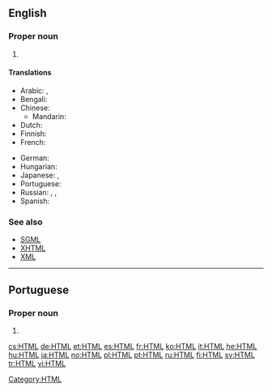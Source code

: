 ==English==
{{wikipedia}}

===Proper noun===
{{en-proper noun}}

# {{initialism of|Hypertext Markup Language}}

====Translations====
{{trans-top|initialism}}
* Arabic: {{t-|ar|HTML|m|sc=Latn}}, {{t|ar|إتش.تي.إم.إل|m|tr='eych-tii-'em-'el}}
* Bengali: {{t|bn|এইচটিএমএল|sc=Beng}}
* Chinese:
** Mandarin: {{t-|cmn|HTML|sc=Latn}}
* Dutch: {{t-|nl|HTML}}
* Finnish: {{t+|fi|HTML}}
* French: {{t+|fr|HTML|m}}
{{trans-mid}}
* German: {{t+|de|HTML|f|n}}
* Hungarian: {{t+|hu|HTML}}
* Japanese: {{t+|ja|HTML|sc=Latn}}, {{t|ja|エイチ・ティー・エム・エル|tr=eichi-tī-emu-eru}}
* Portuguese: {{t+|pt|HTML|m}}
* Russian: {{t+|ru|HTML|m}}, {{t|ru|аш-тэ-эм-эль|m|tr=aš-te-em-él'}}, {{t|ru|эйч-ти-эм-эл|m|tr=ejč-ti-em-él}}
* Spanish: {{t+|es|HTML|m}}
{{trans-bottom}}

===See also===
* [[SGML]]
* [[XHTML]]
* [[XML]]

[[Category:HTML]]

----

==Portuguese==

===Proper noun===
{{infl|pt|proper noun}}

# {{l|en|HTML}}

[[cs:HTML]]
[[de:HTML]]
[[et:HTML]]
[[es:HTML]]
[[fr:HTML]]
[[ko:HTML]]
[[it:HTML]]
[[he:HTML]]
[[hu:HTML]]
[[ja:HTML]]
[[no:HTML]]
[[pl:HTML]]
[[pt:HTML]]
[[ru:HTML]]
[[fi:HTML]]
[[sv:HTML]]
[[tr:HTML]]
[[vi:HTML]]